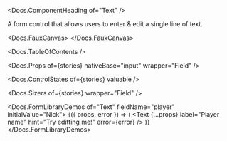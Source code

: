 


<Meta of={stories} />

<Docs.ComponentHeading of="Text" />

A form control that allows users to enter & edit a single line of text.

<Docs.FauxCanvas>
  <Text placeholder="Type something!" />
</Docs.FauxCanvas>

<Docs.TableOfContents />

<Docs.Props of={stories} nativeBase="input" wrapper="Field" />

<Docs.ControlStates of={stories} valuable />

<Docs.Sizers of={stories} wrapper="Field" />

<Docs.FormLibraryDemos of="Text" fieldName="player" initialValue="Nick">
  {({ props, error }) => (
    <Text
      {...props}
      label="Player name"
      hint="Try editting me!"
      error={error}
    />
  )}
</Docs.FormLibraryDemos>
